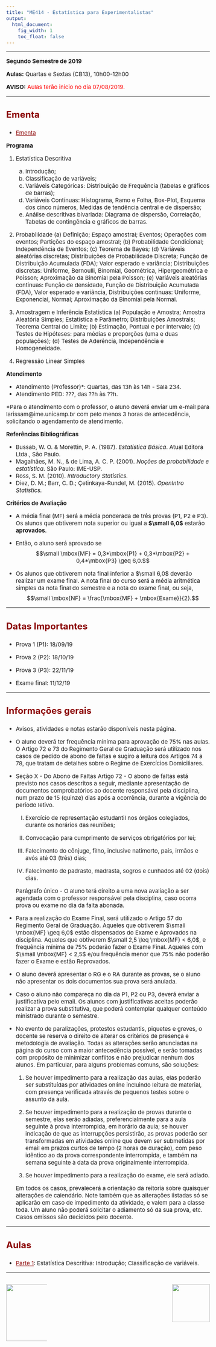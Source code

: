 ```yaml
---
title: "ME414 - Estatística para Experimentalistas"
output:
  html_document:
    fig_width: 1
    toc_float: false
---
```


<style type="text/css">
.nav.navbar-nav.navbar-right a {
    color: white;
}
.navbar {
  background-color:maroon;
  border-color:black;
}
.navbar-brand {
color:black!important;
}
body{ /* Normal  */
      font-size: 15px;
  }
h1.title {
  font-size: 30px;
}
h3 { /* Header 3 */
  font-size: 24px;
  color: DarkRed;
}
</style>

<style>
a:link {
    color: darkred;
}
a:visited {
    color: darkred;
}
a:hover {
    color: blue;
}
.column-f1{
  float: left;
  width: 20%;
  text-align: left;
}
.column-f2{
  float: right;
  width: 20%;
  text-align: right;
}
</style>

----

**Segundo Semestre de 2019**

**Aulas:** Quartas e Sextas (CB13), 10h00-12h00  

**AVISO:**<span style="color:red"> Aulas terão início no dia 07/08/2019.  </span>  

----

### **Ementa**

- [Ementa](Disciplinas/ME_414_2s2019/Ementa.pdf)

<!-- - [Cronograma](Disciplinas/ME_414_2s2019/Cronograma.pdf) -->

**Programa**

 1. Estatística Descritiva
    (a) Introdução;
    (b) Classificação de variáveis;	
    (c) Variáveis Categóricas: Distribuição de Frequência (tabelas e gráficos de barras);	
    (d) Variáveis Contínuas: Histograma, Ramo e Folha, Box-Plot, Esquema dos cinco números, Medidas de tendência central e de dispersão;
    (e) Análise descritivas bivariada: Diagrama de dispersão, Correlação, Tabelas de contingência e gráficos de barras.

  2. Probabilidade
    (a) Definição; Espaço amostral; Eventos; Operações com eventos; Partições do espaço amostral;
    (b) Probabilidade Condicional; Independência de Eventos;
    (c) Teorema de Bayes;
    (d) Variáveis aleatórias discretas; Distribuições de Probabilidade Discreta; Função de Distribuição Acumulada (FDA); Valor esperado e variância; Distribuições discretas: Uniforme, Bernoulli, Binomial, Geométrica, Hipergeométrica e Poisson; Aproximação da Binomial pela Poisson;
    (e) Variáveis aleatórias continuas: Função de densidade, Função de Distribuição Acumulada (FDA), Valor esperado e variância, Distribuições continuas: Uniforme, Exponencial, Normal; Aproximação da Binomial pela Normal.

  3. Amostragem e Inferência Estatística
    (a) População e Amostra; Amostra Aleatória Simples; Estatística e Parâmetro; Distribuições Amostrais; Teorema Central do Limite;
    (b) Estimação, Pontual e por Intervalo;
    (c) Testes de Hipóteses: para médias e proporções (uma e duas populações);
    (d) Testes de Aderência, Independência e Homogeneidade.

  4. Regressão Linear Simples
 
**Atendimento**

- Atendimento (Professor)*: Quartas, das 13h às 14h - Sala 234.
- Atendimento PED: ???, das ??h às ??h. 

*Para o atendimento com o professor, o aluno deverá enviar um e-mail para larissam@ime.unicamp.br com pelo menos 3 horas de antecedência, solicitando o agendamento de atendimento.


**Referências Bibliográficas**

- Bussab, W. O. \& Morettin, P. A. (1987). *Estatística Básica*. Atual Editora Ltda., São Paulo.
- Magalhães, M. N., \& de Lima, A. C. P. (2001). *Noções de probabilidade e estatística*. São Paulo: IME-USP.
- Ross, S. M. (2010). *Introductory Statistics.*
- Diez, D. M.; Barr, C. D.; Çetinkaya-Rundel, M. (2015). *OpenIntro Statistics.*


**Critérios de Avaliação**

- A média final (MF) será a média ponderada de três provas (P1, P2 e P3). Os alunos que obtiverem nota superior ou igual a **$\small 6,0$** estarão **aprovados**. 

- Então, o aluno será aprovado se
  $$\small \mbox{MF} = 0,3*\mbox{P1} + 0,3*\mbox{P2} + 0,4*\mbox{P3} \geq 6,0.$$

- Os alunos que obtiverem nota final inferior a $\small 6,0$ deverão realizar um exame final. A nota final do curso será a média aritmética simples da nota final do semestre e a nota do exame final, ou seja, 
$$\small \mbox{NF} = \frac{\mbox{MF} + \mbox{Exame}}{2}.$$

----

### **Datas Importantes**

- Prova 1 (P1): 18/09/19	 		 

- Prova 2 (P2): 18/10/19	  	 

- Prova 3 (P3): 22/11/19  	 

- Exame final: 11/12/19   

----

### **Informações gerais**

- Avisos, atividades e notas estarão disponíveis nesta página.
	
- O aluno deverá ter frequência mínima para aprovação de 75\% nas aulas. O Artigo 72 e 73 do Regimento Geral de Graduação será utilizado nos casos de pedido de abono de faltas e sugiro a leitura dos Artigos 74 a 78, que tratam de detalhes sobre o Regime de Exercícios Domiciliares.
	
- Seção X - Do Abono de Faltas Artigo 72 - O abono de faltas está previsto nos casos descritos a seguir, mediante apresentação de documentos comprobatórios ao docente responsável pela disciplina, num prazo de 15 (quinze) dias após a ocorrência, durante a vigência do período letivo.

    I) Exercício de representação estudantil nos órgãos colegiados, durante os horários das reuniões;
    
    II) Convocação para cumprimento de serviços obrigatórios por lei;
    
    III) Falecimento do cônjuge, filho, inclusive natimorto, pais, irmãos e avós até 03 (três) dias;
    
    IV) Falecimento de padrasto, madrasta, sogros e cunhados até 02 (dois) dias.
    
    Parágrafo único - O aluno terá direito a uma nova avaliação a ser agendada com o professor responsável pela disciplina, caso ocorra prova ou exame no dia da falta abonada.
	
- Para a realização do Exame Final, será utilizado o Artigo 57 do Regimento Geral de Graduação. Aqueles que obtiverem $\small \mbox{MF}  \geq 6,0$ estão dispensados do Exame e Aprovados na disciplina. Aqueles que obtiverem $\small 2,5 \leq \mbox{MF}  < 6,0$, e frequência mínima de 75\% poderão fazer o Exame Final. Aqueles com $\small \mbox{MF}  < 2,5$ e/ou frequência menor que 75\% não poderão fazer o Exame e estão Reprovados.
	
- O aluno deverá apresentar o RG e o RA durante as provas, se o aluno não apresentar os dois documentos sua prova será anulada.
	
- Caso o aluno não compareça no dia da P1, P2 ou P3, deverá enviar a justificativa pelo email. Os alunos com justificativas aceitas poderão realizar a prova substitutiva, que poderá contemplar qualquer conteúdo ministrado durante o semestre.
	
- No evento de paralizações, protestos estudantis, piquetes e greves, o docente se reserva o direito de alterar os critérios de presença e metodologia de avaliação. Todas as alterações serão anunciadas na página do curso com a maior antecedência possível, e serão tomadas com propósito de minimizar conflitos e não prejudicar nenhum dos alunos. Em particular, para alguns problemas comuns, são soluções:

    1. Se houver impedimento para a realização das aulas, elas poderão ser substituídas por atividades online incluindo leitura de material, com presença verificada através de pequenos testes sobre o assunto da aula.
    
    2. Se houver impedimento para a realização de provas durante o semestre, elas serão adiadas, preferencialmente para a aula seguinte à prova interrompida, em horário da aula; se houver indicação de que as interrupções persistirão, as provas poderão ser transformadas em atividades online que devem ser submetidas por email em prazos curtos de tempo (2 horas de duração), com peso idêntico ao da prova correspondente interrompida, e também na semana seguinte à data da prova originalmente interrompida.
    
    3. Se houver impedimento para a realização do exame, ele será adiado.

    Em todos os casos, prevalecerá a orientação da reitoria sobre quaisquer alterações de calendário. Note também que as alterações listadas só se aplicarão em caso de impedimento da atividade, e valem para a classe toda. Um aluno não poderá solicitar o adiamento só da sua prova, etc. Casos omissos são decididos pelo docente.

---- 

### **Aulas**

- [Parte 1](Disciplinas/ME_414_2s2019/Parte1.pdf): Estatística Descritiva: Introdução; Classificação de variáveis.

<!-- - [Parte 2](Disciplinas/ME_414_2s2019/Parte2.pdf): Estatísticas Sumárias.    -->

<!-- - [Parte 3](Disciplinas/ME_414_2s2019/Parte3.pdf):  Análise Exploratória dos dados: Dispersão; Assimetria; Quartis. -->

<!-- - [Parte 4](Disciplinas/ME_414_2s2019/Parte4.pdf): Análise Descritiva Bivariada: Diagrama de dispersão; Correlação; Tabelas de contingência e gráficos de barras. -->

<!-- - [Parte 5](Disciplinas/ME_414_2s2019/Parte5.pdf): Probabilidade: Definição; Espaço amostral; Eventos; Operações com eventos; Partições do espaço amostral. -->

<!-- - [Parte 6](Disciplinas/ME_414_2s2019/Parte6.pdf): Regras de Contagem / Amostragem  -->

<!-- - [Parte 7](Disciplinas/ME_414_2s2019/Parte7.pdf):  Probabilidade Condicional; Independência de Eventos; Teorema de Bayes. -->

<!-- - [Parte 8](Disciplinas/ME_414_2s2019/Parte8.pdf): Teorema de Bayes.   -->

<!-- - [Parte 9](Disciplinas/ME_414_2s2019/Parte9.pdf): Variáveis aleatórias discretas; Distribuições de Probabilidade Discreta; Função de Distribuição Acumulada (FDA); Valor esperado e variância.   -->

<!-- - [Parte 10](Disciplinas/ME_414_2s2019/Parte10.pdf): Distribuições discretas: Uniforme, Bernoulli e Binomial.  -->

<!-- - [Parte 11](Disciplinas/ME_414_2s2019/Parte11.pdf): Distribuições discretas: Geométrica, Hipergeométrica e Poisson; Aproximação da Binomial pela Poisson. -->

<!-- - [Parte 12](Disciplinas/ME_414_2s2019/Parte12.pdf): Variáveis aleatórias contínuas: Função de densidade; Função de Distribuição Acumulada (FDA); Valor esperado e variância.  -->

<!-- - [Parte 13](Disciplinas/ME_414_2s2019/Parte13.pdf): Distribuições contínuas: Uniforme, Exponencial e Normal; Aproximação da Binomial pela Normal. Distribuições contínuas: Gamma e Beta. -->

<!-- - [Parte 14](Disciplinas/ME_414_2s2019/Parte14.pdf): Noções de Inferência Estatística. -->

<!-- - [Parte 15](Disciplinas/ME_414_2s2019/Parte15.pdf): Intervalo de confiança. Intervalo de confiança para proporção.  -->

<!-- - [Parte 16](Disciplinas/ME_414_2s2019/Parte16.pdf): Intervalo de confiança para a média populacional.    -->

<!-- - [Parte 17](Disciplinas/ME_414_2s2019/Parte17.pdf): Teste de Hipóteses: Introdução.   -->

<!-- - [Parte 18](Disciplinas/ME_414_2s2019/Parte18.pdf): Teste de Hipóteses: para médias e proporções.  -->

<!-- - [Parte 19](Disciplinas/ME_414_2s2019/Parte19.pdf): Inferência para duas populações: Intervalo de confiança.    -->

<!-- - [Parte 20](Disciplinas/ME_414_2s2019/Parte20.pdf): Inferência para duas populações: Teste de Hipóteses.  -->

<!-- - [Parte 21](Disciplinas/ME_414_2s2019/Parte21.pdf): Testes Chi-Quadrado: Aderência e Independência.  -->

<!-- - [Parte 22](Disciplinas/ME_414_2s2019/Parte22.pdf): Testes de Independência e Homogeneidade. -->

<!-- - [Parte 23](Disciplinas/ME_414_2s2019/Parte23.pdf): Regressão.   -->

---- 

<!-- ### **Listas** -->

<!-- - [Tabelas das distribuições](Disciplinas/ME_414_2s2019/Tabelas.pdf): Tabelas para serem usadas na resolução dos exercícios.  -->

<!-- - [Lista 1](Disciplinas/ME_414_2s2019/Lista1.pdf): Estatística Descritiva.  -->

<!-- - [Lista 2](Disciplinas/ME_414_2s2019/Lista2.pdf): Probabilidade. -->

<!-- - [Lista 3](Disciplinas/ME_414_2s2019/Lista3.pdf): Variáveis Aleatórias Discretas. -->

<!-- - [Lista 4](Disciplinas/ME_414_2s2019/Lista4.pdf): Variáveis Aleatórias Contínuas. -->

<!-- - [Lista 5](Disciplinas/ME_414_2s2019/Lista5.pdf): Variáveis Aleatórias Contínuas e IC para proporção. -->

<!-- - [Lista 6](Disciplinas/ME_414_2s2019/Lista6.pdf): Intervalo de confiança. -->

<!-- - [Lista 7](Disciplinas/ME_414_2s2019/Lista7.pdf): Teste de Hipóteses. -->

<!-- - [Formulário](Disciplinas/ME_414_2s2019/Formulario.pdf): Uma cópia será fornecida durante a prova. -->

<!-- ---- -->

<!-- ### **Notas** -->

<!-- - [Notas](Disciplinas/ME_414_2s2019/notas.html) -->

<!-- ---- -->

<div id="footer">
<p>
<div class="column-f1">
![](imagens/logo-unicamp1.png){width=150px}
</div>
<div class="column-f2">
![](imagens/logoimecc1.png){width=100px}
</div>
</p>
</div>
